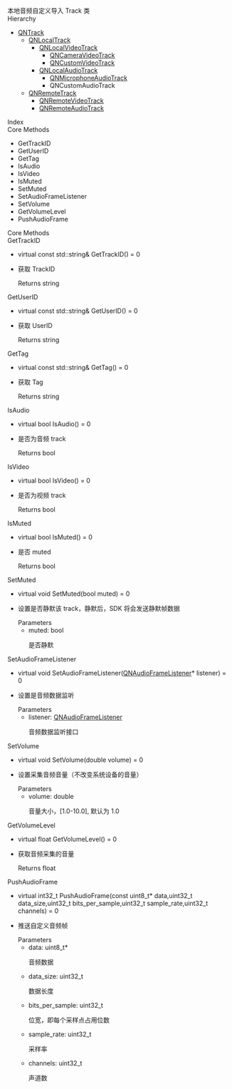 <link rel="stylesheet" type="text/css" href="https://docs.qnsdk.com/styles/doc-v4-api.css" />
<div class="rtc-doc rtc-doc-page" id="rtc-doc">
<section class="rtc-doc-panel rtc-doc-describe rtc-doc-note">
                本地音频自定义导入 Track 类</section>
                <section class="rtc-doc-panel rtc-doc-section-hierarchy">
        <div class="rtc-doc-title rtc-doc-title-hierarchy">Hierarchy</div>
            <ul>
                <li>
                    <a href='11222/QNTrack-Linux'>QNTrack</a>                    <ul>
        <li>
           <a href='11208/QNLocalTrack-Linux'>QNLocalTrack</a>
               <ul>
        <li>
           <a href='11209/QNLocalVideoTrack-Linux'>QNLocalVideoTrack</a>
               <ul>
        <li>
           <a href='11198/QNCameraVideoTrack-Linux'>QNCameraVideoTrack</a>
        </li>
        <li>
           <a href='11205/QNCustomVideoTrack-Linux'>QNCustomVideoTrack</a>
        </li>
</ul>
        </li>
        <li>
           <a href='11207/QNLocalAudioTrack-Linux'>QNLocalAudioTrack</a>
               <ul>
        <li>
           <a href='11210/QNMicrophoneAudioTrack-Linux'>QNMicrophoneAudioTrack</a>
        </li>
        <li>
           QNCustomAudioTrack
        </li>
</ul>
        </li>
</ul>
        </li>
        <li>
           <a href='11213/QNRemoteTrack-Linux'>QNRemoteTrack</a>
               <ul>
        <li>
           <a href='11215/QNRemoteVideoTrack-Linux'>QNRemoteVideoTrack</a>
        </li>
        <li>
           <a href='11212/QNRemoteAudioTrack-Linux'>QNRemoteAudioTrack</a>
        </li>
</ul>
        </li>
</ul>
                </li>
            </ul>
    </section>
<div class="rtc-doc-page-wrap">Index</div>
<section class="rtc-doc-panel">
        <div class="rtc-doc-page-title">Core Methods</div>
        <ul class="rtc-doc-catalogue">
                <li><a onClick='document.location.replace(`${document.location.protocol}//${document.location.host}${document.location.pathname}${document.location.search}#GetTrackID`)'>GetTrackID</a></li>
                <li><a onClick='document.location.replace(`${document.location.protocol}//${document.location.host}${document.location.pathname}${document.location.search}#GetUserID`)'>GetUserID</a></li>
                <li><a onClick='document.location.replace(`${document.location.protocol}//${document.location.host}${document.location.pathname}${document.location.search}#GetTag`)'>GetTag</a></li>
                <li><a onClick='document.location.replace(`${document.location.protocol}//${document.location.host}${document.location.pathname}${document.location.search}#IsAudio`)'>IsAudio</a></li>
                <li><a onClick='document.location.replace(`${document.location.protocol}//${document.location.host}${document.location.pathname}${document.location.search}#IsVideo`)'>IsVideo</a></li>
                <li><a onClick='document.location.replace(`${document.location.protocol}//${document.location.host}${document.location.pathname}${document.location.search}#IsMuted`)'>IsMuted</a></li>
                <li><a onClick='document.location.replace(`${document.location.protocol}//${document.location.host}${document.location.pathname}${document.location.search}#SetMuted`)'>SetMuted</a></li>
                <li><a onClick='document.location.replace(`${document.location.protocol}//${document.location.host}${document.location.pathname}${document.location.search}#SetAudioFrameListener`)'>SetAudioFrameListener</a></li>
                <li><a onClick='document.location.replace(`${document.location.protocol}//${document.location.host}${document.location.pathname}${document.location.search}#SetVolume`)'>SetVolume</a></li>
                <li><a onClick='document.location.replace(`${document.location.protocol}//${document.location.host}${document.location.pathname}${document.location.search}#GetVolumeLevel`)'>GetVolumeLevel</a></li>
                <li><a onClick='document.location.replace(`${document.location.protocol}//${document.location.host}${document.location.pathname}${document.location.search}#PushAudioFrame`)'>PushAudioFrame</a></li>
        </ul>
</section>
<div class="rtc-doc-page-wrap">Core Methods</div>
<section class="rtc-doc-panel">
<div class="rtc-doc-page-title rtc-doc-antor" id="GetTrackID">GetTrackID</div>
<ul class="rtc-doc-page-container">
        <li class="rtc-doc-sign-signature">virtual const std::string& GetTrackID() = 0</li>
    </li>
<li class="rtc-doc-page-description">
    <div class="rtc-doc-desc-wrap">
        <p>获取 TrackID</p>
    </div>
    <div class="rtc-doc-returns-title">Returns <span>string</span></div>
</li>
</ul>
</section>
<section class="rtc-doc-panel">
<div class="rtc-doc-page-title rtc-doc-antor" id="GetUserID">GetUserID</div>
<ul class="rtc-doc-page-container">
        <li class="rtc-doc-sign-signature">virtual const std::string& GetUserID() = 0</li>
    </li>
<li class="rtc-doc-page-description">
    <div class="rtc-doc-desc-wrap">
        <p>获取 UserID</p>
    </div>
    <div class="rtc-doc-returns-title">Returns <span>string</span></div>
</li>
</ul>
</section>
<section class="rtc-doc-panel">
<div class="rtc-doc-page-title rtc-doc-antor" id="GetTag">GetTag</div>
<ul class="rtc-doc-page-container">
        <li class="rtc-doc-sign-signature">virtual const std::string& GetTag() = 0</li>
    </li>
<li class="rtc-doc-page-description">
    <div class="rtc-doc-desc-wrap">
        <p>获取 Tag</p>
    </div>
    <div class="rtc-doc-returns-title">Returns <span>string</span></div>
</li>
</ul>
</section>
<section class="rtc-doc-panel">
<div class="rtc-doc-page-title rtc-doc-antor" id="IsAudio">IsAudio</div>
<ul class="rtc-doc-page-container">
        <li class="rtc-doc-sign-signature">virtual bool IsAudio() = 0</li>
    </li>
<li class="rtc-doc-page-description">
    <div class="rtc-doc-desc-wrap">
        <p>是否为音频 track</p>
    </div>
    <div class="rtc-doc-returns-title">Returns <span>bool</span></div>
</li>
</ul>
</section>
<section class="rtc-doc-panel">
<div class="rtc-doc-page-title rtc-doc-antor" id="IsVideo">IsVideo</div>
<ul class="rtc-doc-page-container">
        <li class="rtc-doc-sign-signature">virtual bool IsVideo() = 0</li>
    </li>
<li class="rtc-doc-page-description">
    <div class="rtc-doc-desc-wrap">
        <p>是否为视频 track</p>
    </div>
    <div class="rtc-doc-returns-title">Returns <span>bool</span></div>
</li>
</ul>
</section>
<section class="rtc-doc-panel">
<div class="rtc-doc-page-title rtc-doc-antor" id="IsMuted">IsMuted</div>
<ul class="rtc-doc-page-container">
        <li class="rtc-doc-sign-signature">virtual bool IsMuted() = 0</li>
    </li>
<li class="rtc-doc-page-description">
    <div class="rtc-doc-desc-wrap">
        <p>是否 muted</p>
    </div>
    <div class="rtc-doc-returns-title">Returns <span>bool</span></div>
</li>
</ul>
</section>
<section class="rtc-doc-panel">
<div class="rtc-doc-page-title rtc-doc-antor" id="SetMuted">SetMuted</div>
<ul class="rtc-doc-page-container">
        <li class="rtc-doc-sign-signature">virtual void SetMuted(bool muted) = 0</li>
    </li>
<li class="rtc-doc-page-description">
    <div class="rtc-doc-desc-wrap">
        <p>设置是否静默该 track，静默后，SDK 将会发送静默帧数据</p>
    </div>
<div class="rtc-doc-parameters-title">Parameters</div>
<ul class="rtc-doc-parameters">
    <li>
        <div>
            muted: bool
        </div>
                <p>是否静默</p>
    </li>
</ul>
</li>
</ul>
</section>
<section class="rtc-doc-panel">
<div class="rtc-doc-page-title rtc-doc-antor" id="SetAudioFrameListener">SetAudioFrameListener</div>
<ul class="rtc-doc-page-container">
        <li class="rtc-doc-sign-signature">virtual void SetAudioFrameListener(<a href='undefined'>QNAudioFrameListener</a>* listener) = 0</li>
    </li>
<li class="rtc-doc-page-description">
    <div class="rtc-doc-desc-wrap">
        <p>设置是音频数据监听</p>
    </div>
<div class="rtc-doc-parameters-title">Parameters</div>
<ul class="rtc-doc-parameters">
    <li>
        <div>
            listener: <a href='undefined'>QNAudioFrameListener</a>
        </div>
                <p>音频数据监听接口</p>
    </li>
</ul>
</li>
</ul>
</section>
<section class="rtc-doc-panel">
<div class="rtc-doc-page-title rtc-doc-antor" id="SetVolume">SetVolume</div>
<ul class="rtc-doc-page-container">
        <li class="rtc-doc-sign-signature">virtual void SetVolume(double volume) = 0</li>
    </li>
<li class="rtc-doc-page-description">
    <div class="rtc-doc-desc-wrap">
        <p>设置采集音频音量（不改变系统设备的音量）</p>
    </div>
<div class="rtc-doc-parameters-title">Parameters</div>
<ul class="rtc-doc-parameters">
    <li>
        <div>
            volume: double
        </div>
                <p>音量大小，[1.0-10.0], 默认为 1.0</p>
    </li>
</ul>
</li>
</ul>
</section>
<section class="rtc-doc-panel">
<div class="rtc-doc-page-title rtc-doc-antor" id="GetVolumeLevel">GetVolumeLevel</div>
<ul class="rtc-doc-page-container">
        <li class="rtc-doc-sign-signature">virtual float GetVolumeLevel() = 0</li>
    </li>
<li class="rtc-doc-page-description">
    <div class="rtc-doc-desc-wrap">
        <p>获取音频采集的音量</p>
    </div>
    <div class="rtc-doc-returns-title">Returns <span>float</span></div>
</li>
</ul>
</section>
<section class="rtc-doc-panel">
<div class="rtc-doc-page-title rtc-doc-antor" id="PushAudioFrame">PushAudioFrame</div>
<ul class="rtc-doc-page-container">
        <li class="rtc-doc-sign-signature">virtual int32_t PushAudioFrame(const uint8_t* data,uint32_t data_size,uint32_t bits_per_sample,uint32_t sample_rate,uint32_t channels) = 0</li>
    </li>
<li class="rtc-doc-page-description">
    <div class="rtc-doc-desc-wrap">
        <p>推送自定义音频帧</p>
    </div>
<div class="rtc-doc-parameters-title">Parameters</div>
<ul class="rtc-doc-parameters">
    <li>
        <div>
            data: uint8_t*
        </div>
                <p>音频数据</p>
    </li>
    <li>
        <div>
            data_size: uint32_t
        </div>
                <p>数据长度</p>
    </li>
    <li>
        <div>
            bits_per_sample: uint32_t
        </div>
                <p>位宽，即每个采样点占用位数</p>
    </li>
    <li>
        <div>
            sample_rate: uint32_t
        </div>
                <p>采样率</p>
    </li>
    <li>
        <div>
            channels: uint32_t
        </div>
                <p>声道数</p>
    </li>
</ul>
</li>
</ul>
</section>
</div>


